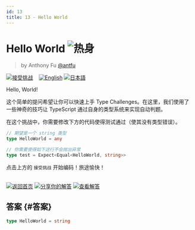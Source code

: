 ```yaml
---
id: 13
title: 13 - Hello World
---
```

<!--info-header-start--><h1>Hello World <img src="https://img.shields.io/badge/-%E7%83%AD%E8%BA%AB-teal" alt="热身"/> </h1><blockquote><p>by Anthony Fu <a href="https://github.com/antfu" target="_blank">@antfu</a></p></blockquote><p><a href="https://tsch.js.org/13/play/zh-CN" target="_blank"><img src="https://img.shields.io/badge/-%E6%8E%A5%E5%8F%97%E6%8C%91%E6%88%98-3178c6?logo=typescript&logoColor=white" alt="接受挑战"/></a> &nbsp;&nbsp;&nbsp;<a href="./README.md" target="_blank"><img src="https://img.shields.io/badge/-English-gray" alt="English"/></a>  <a href="./README.ja.md" target="_blank"><img src="https://img.shields.io/badge/-%E6%97%A5%E6%9C%AC%E8%AA%9E-gray" alt="日本語"/></a> </p><!--info-header-end-->

Hello, World!

这个简单的提问希望让你可以快速上手 Type Challenges。在这里，我们使用了一些神奇的技巧让 TypeScript 通过自身的类型系统来实现自动判题。 

在这个挑战中，你需要修改下方的代码使得测试通过（使其没有类型错误）。

```ts
// 期望是一个 string 类型
type HelloWorld = any
```

```ts
// 你需要使得如下这行不会抛出异常
type test = Expect<Equal<HelloWorld, string>>
```

点击上方的 `接受挑战` 开始编码！旅途愉快！

<!--info-footer-start--><br><a href="../../README.zh-CN.md" target="_blank"><img src="https://img.shields.io/badge/-%E8%BF%94%E5%9B%9E%E9%A6%96%E9%A1%B5-grey" alt="返回首页"/></a> <a href="https://tsch.js.org/13/answer/zh-CN" target="_blank"><img src="https://img.shields.io/badge/-%E5%88%86%E4%BA%AB%E4%BD%A0%E7%9A%84%E8%A7%A3%E7%AD%94-teal" alt="分享你的解答"/></a> <a href="https://tsch.js.org/13/solutions" target="_blank"><img src="https://img.shields.io/badge/-%E6%9F%A5%E7%9C%8B%E8%A7%A3%E7%AD%94-de5a77?logo=awesome-lists&logoColor=white" alt="查看解答"/></a> <!--info-footer-end-->


## 答案 {#答案}

```ts
type HelloWorld = string
```